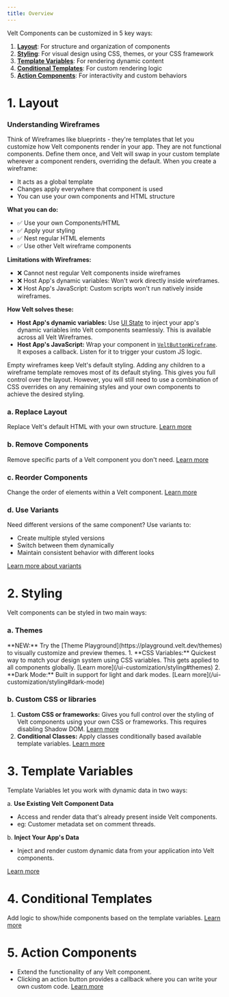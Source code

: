 ```yaml
---
title: Overview
---
```


Velt Components can be customized in 5 key ways:

1. [**Layout**](#1-layout): For structure and organization of components
2. [**Styling**](#2-styling): For visual design using CSS, themes, or your CSS framework
3. [**Template Variables**](#3-template-variables): For rendering dynamic content
4. [**Conditional Templates**](#4-conditional-templates): For custom rendering logic
5. [**Action Components**](#5-action-components): For interactivity and custom behaviors

# 1. Layout

### Understanding Wireframes

Think of Wireframes like blueprints - they're templates that let you customize how Velt components render in your app. They are not functional components. Define them once, and Velt will swap in your custom template wherever a component renders, overriding the default.
When you create a wireframe:
- It acts as a global template
- Changes apply everywhere that component is used
- You can use your own components and HTML structure

**What you can do:**
- ✅ Use your own Components/HTML
- ✅ Apply your styling
- ✅ Nest regular HTML elements
- ✅ Use other Velt wireframe components

**Limitations with Wireframes:**
- ❌ Cannot nest regular Velt components inside wireframes
- ❌ Host App's dynamic variables: Won't work directly inside wireframes.
- ❌ Host App's JavaScript: Custom scripts won't run natively inside wireframes.

**How Velt solves these:**
- **Host App's dynamic variables:** Use [UI State](/ui-customization/template-variables#2-injecting-your-own-data) to inject your app's dynamic variables into Velt components seamlessly. This is available across all Velt Wireframes.
- **Host App's JavaScript:** Wrap your component in [`VeltButtonWireframe`](/ui-customization/custom-action-component). It exposes a callback. Listen for it to trigger your custom JS logic.

<Warning>
Empty wireframes keep Velt's default styling.
Adding any children to a wireframe template removes most of its default styling. This gives you full control over the layout.
However, you will still need to use a combination of CSS overrides on any remaining styles and your own components to achieve the desired styling.
</Warning>

### a. Replace Layout
Replace Velt's default HTML with your own structure.
[Learn more](/ui-customization/layout#replace-default-layout)

### b. Remove Components 
Remove specific parts of a Velt component you don't need.
[Learn more](/ui-customization/layout#remove-components)

### c. Reorder Components
Change the order of elements within a Velt component.
[Learn more](/ui-customization/layout#reorder-components)

### d. Use Variants
Need different versions of the same component? Use variants to:
- Create multiple styled versions
- Switch between them dynamically
- Maintain consistent behavior with different looks

[Learn more about variants](/ui-customization/layout#variants)

# 2. Styling

Velt components can be styled in two main ways:
### a. Themes
<Info>
**NEW:** Try the [Theme Playground](https://playground.velt.dev/themes) to visually customize and preview themes.
</Info>
1. **CSS Variables:** Quickest way to match your design system using CSS variables. This gets applied to all components globally. [Learn more](/ui-customization/styling#themes)
2. **Dark Mode:** Built in support for light and dark modes. [Learn more](/ui-customization/styling#dark-mode)


### b. Custom CSS or libraries
1. **Custom CSS or frameworks:** Gives you full control over the styling of Velt components using your own CSS or frameworks. This requires disabling Shadow DOM. [Learn more](/ui-customization/styling#custom-css-or-libraries)
2. **Conditional Classes:** Apply classes conditionally based available template variables. [Learn more](/ui-customization/styling#conditional-classes)


# 3. Template Variables
Template Variables let you work with dynamic data in two ways:

a. **Use Existing Velt Component Data**
   - Access and render data that's already present inside Velt components.
   - eg: Customer metadata set on comment threads.

b. **Inject Your App's Data**
   - Inject and render custom dynamic data from your application into Velt components.

[Learn more](/ui-customization/template-variables)

# 4. Conditional Templates
Add logic to show/hide components based on the template variables.
[Learn more](/ui-customization/conditional-templates)

# 5. Action Components
- Extend the functionality of any Velt component.
- Clicking an action button provides a callback where you can write your own custom code.
[Learn more](/ui-customization/custom-action-component)